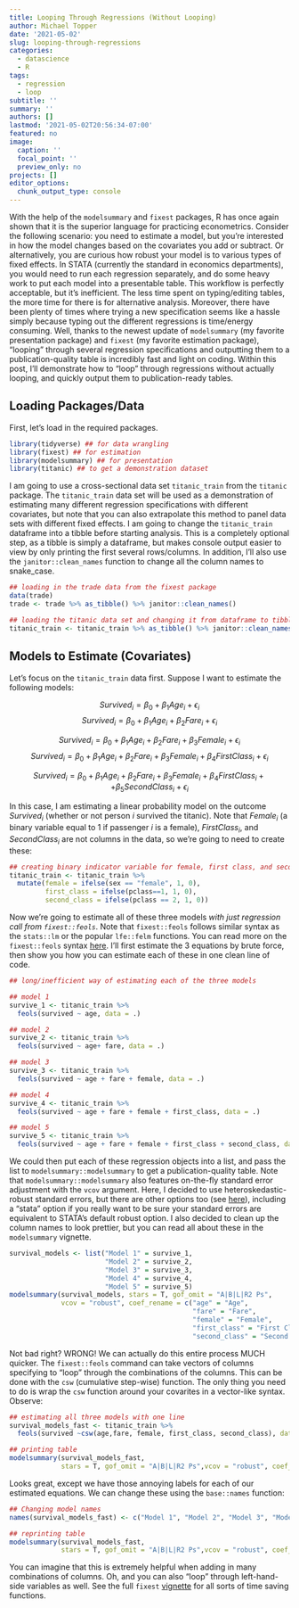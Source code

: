 ```yaml
---
title: Looping Through Regressions (Without Looping)
author: Michael Topper
date: '2021-05-02'
slug: looping-through-regressions
categories:
  - datascience
  - R
tags:
  - regression
  - loop
subtitle: ''
summary: ''
authors: []
lastmod: '2021-05-02T20:56:34-07:00'
featured: no
image:
  caption: ''
  focal_point: ''
  preview_only: no
projects: []
editor_options: 
  chunk_output_type: console
---
```


With the help of the `modelsummary` and `fixest` packages, R has once again shown that it is the superior language for practicing econometrics. Consider the following scenario: you need to estimate a model, but you're interested in how the model changes based on the covariates you add or subtract. Or alternatively, you are curious how robust your model is to various types of fixed effects. In STATA (currently the standard in economics departments), you would need to run each regression separately, and do some heavy work to put each model into a presentable table. This workflow is perfectly acceptable, but it's inefficient. The less time spent on typing/editing tables, the more time for there is for alternative analysis. Moreover, there have been plenty of times where trying a new specification seems like a hassle simply because typing out the different regressions is time/energy consuming. Well, thanks to the newest update of `modelsummary` (my favorite presentation package) and `fixest` (my favorite estimation package), "looping" through several regression specifications and outputting them to a publication-quality table is incredibly fast and light on coding. Within this post, I'll demonstrate how to "loop" through regressions without actually looping, and quickly output them to publication-ready tables.

## Loading Packages/Data

First, let's load in the required packages.
```r
library(tidyverse) ## for data wrangling
library(fixest) ## for estimation
library(modelsummary) ## for presentation
library(titanic) ## to get a demonstration dataset
```

I am going to use a cross-sectional data set `titanic_train` from the `titanic` package. The `titanic_train` data set will be used as a demonstration of estimating many different regression specifications with different covariates, but note that you can also extrapolate this method to panel data sets with different fixed effects. I am going to change the `titanic_train` dataframe into a tibble before starting analysis. This is a completely optional step, as a tibble is simply a dataframe, but makes console output easier to view by only printing the first several rows/columns. In addition, I'll also use the `janitor::clean_names` function to change all the column names to snake_case.

```r
## loading in the trade data from the fixest package
data(trade) 
trade <- trade %>% as_tibble() %>% janitor::clean_names()

## loading the titanic data set and changing it from dataframe to tibble for easier viewing
titanic_train <- titanic_train %>% as_tibble() %>% janitor::clean_names()
```

## Models to Estimate (Covariates)

Let's focus on the `titanic_train` data first. Suppose I want to estimate the following models:

$$
Survived_i = \beta_0 + \beta_1 Age_i + \epsilon_i
$$
$$
Survived_i = \beta_0 + \beta_1 Age_i + \beta_2 Fare_i + \epsilon_i
$$

$$
Survived_i = \beta_0 + \beta_1 Age_i + \beta_2 Fare_i + \beta_3 Female_i + \epsilon_i
$$
$$
Survived_i = \beta_0 + \beta_1 Age_i + \beta_2 Fare_i + \beta_3 Female_i 
+ \beta_4FirstClass_i + \epsilon_i
$$

$$
Survived_i = \beta_0 + \beta_1 Age_i + \beta_2 Fare_i + \beta_3 Female_i 
+ \beta_4FirstClass_i + + \beta_5SecondClass_i + \epsilon_i
$$

In this case, I am estimating a linear probability model on the outcome $Survived_i$ (whether or not person $i$ survived the titanic). Note that $Female_i$ (a binary variable equal to 1 if passenger $i$ is a female), $FirstClass_i$, and $SecondClass_i$ are not columns in the data, so we're going to need to create these:

```r
## creating binary indicator variable for female, first class, and second class
titanic_train <- titanic_train %>% 
  mutate(female = ifelse(sex == "female", 1, 0),
         first_class = ifelse(pclass==1, 1, 0),
         second_class = ifelse(pclass == 2, 1, 0)) 
```

Now we're going to estimate all of these three models *with just regression call from `fixest::feols`*. Note that `fixest::feols` follows similar syntax as the `stats::lm` or the popular `lfe::felm` functions. You can read more on the `fixest::feols` syntax  [here](https://cran.r-project.org/web/packages/fixest/vignettes/fixest_walkthrough.html). I'll first estimate the 3 equations by brute force, then show you how you can estimate each of these in one clean line of code.

```r
## long/inefficient way of estimating each of the three models

## model 1
survive_1 <- titanic_train %>% 
  feols(survived ~ age, data = .)

## model 2
survive_2 <- titanic_train %>% 
  feols(survived ~ age+ fare, data = .)

## model 3
survive_3 <- titanic_train %>% 
  feols(survived ~ age + fare + female, data = .)

## model 4
survive_4 <- titanic_train %>% 
  feols(survived ~ age + fare + female + first_class, data = .)

## model 5
survive_5 <- titanic_train %>% 
  feols(survived ~ age + fare + female + first_class + second_class, data = .)

```

We could then put each of these regression objects into a list, and pass the list to `modelsummary::modelsummary` to get a publication-quality table. Note that `modelsummary::modelsummary` also features on-the-fly standard error adjustment with the `vcov` argument. Here, I decided to use heteroskedastic-robust standard errors, but there are other options too (see [here](https://vincentarelbundock.github.io/modelsummary/articles/modelsummary.html#vcov-1)), including a "stata" option if you really want to be sure your standard errors are equivalent to STATA's default robust option. I also decided to clean up the column names to look prettier, but you can read all about these in the `modelsummary` vignette.  

```r
survival_models <- list("Model 1" = survive_1,
                        "Model 2" = survive_2,
                        "Model 3" = survive_3,
                        "Model 4" = survive_4,
                        "Model 5" = survive_5)
modelsummary(survival_models, stars = T, gof_omit = "A|B|L|R2 Ps",
             vcov = "robust", coef_rename = c("age" = "Age",
                                              "fare" = "Fare",
                                              "female" = "Female",
                                              "first_class" = "First Class",
                                              "second_class" = "Second Class"))
```

Not bad right? WRONG! We can actually do this entire process MUCH quicker. The `fixest::feols` command can take vectors of columns specifying to "loop" through the combinations of the columns. This can be done with the `csw` (cumulative step-wise) function. The only thing you need to do is wrap the `csw` function around your covarites in a vector-like syntax. Observe:

```r
## estimating all three models with one line
survival_models_fast <- titanic_train %>% 
  feols(survived ~csw(age,fare, female, first_class, second_class), data = .)

## printing table 
modelsummary(survival_models_fast,
             stars = T, gof_omit = "A|B|L|R2 Ps",vcov = "robust", coef_rename = c("age" = "Age","fare" = "Fare","female" = "Female"))
```

Looks great, except we have those annoying labels for each of our estimated equations. We can change these using the `base::names` function:

```r
## Changing model names
names(survival_models_fast) <- c("Model 1", "Model 2", "Model 3", "Model 4", "Model 5")

## reprinting table
modelsummary(survival_models_fast,
             stars = T, gof_omit = "A|B|L|R2 Ps",vcov = "robust", coef_rename = c("age" = "Age","fare" = "Fare","female" = "Female"))
```

You can imagine that this is extremely helpful when adding in many combinations of columns. Oh, and you can also "loop" through left-hand-side variables as well. See the full `fixest` [vignette](https://cran.r-project.org/web/packages/fixest/vignettes/multiple_estimations.html) for all sorts of time saving functions.
